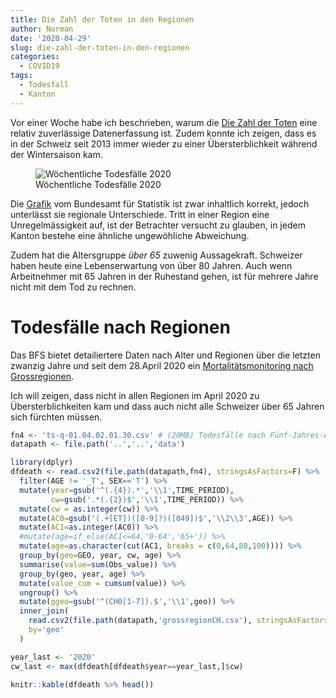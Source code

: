```yaml
---
title: Die Zahl der Toten in den Regionen
author: Norman
date: '2020-04-29'
slug: die-zahl-der-toten-in-den-regionen
categories:
  - COVID19
tags:
  - Todesfall
  - Kanton
---
```


Vor einer Woche habe ich beschrieben, warum die [Die Zahl der Toten](/2020/04/22/die-zahl-der-toten/) eine relativ zuverlässige Datenerfassung ist. Zudem konnte ich zeigen, dass es in der Schweiz seit 2013 immer wieder zu einer Übersterblichkeit während der Wintersaison kam. 

![Wöchentliche Todesfälle 2020](/images/2020-04-29-die-zahl-der-toten-in-den-regionen_files/gd-d-14.03.04.03-wr-computed_thumbnail.png){align=center}


Die [Grafik](https://www.bfs.admin.ch/bfs/de/home/statistiken/gesundheit/gesundheitszustand/sterblichkeit-todesursachen.html) vom Bundesamt für Statistik ist zwar inhaltlich korrekt, jedoch unterlässt sie regionale Unterschiede. Tritt in einer Region eine Unregelmässigkeit auf, ist der Betrachter versucht zu glauben, in jedem Kanton bestehe eine ähnliche ungewöhliche Abweichung.

Zudem hat die Altersgruppe *über 65* zuwenig Aussagekraft. Schweizer haben heute eine Lebenserwartung von über 80 Jahren. Auch wenn Arbeitnehmer mit 65 Jahren in der Ruhestand gehen, ist für mehrere Jahre nicht mit dem Tod zu rechnen.

# Todesfälle nach Regionen

Das BFS bietet detailiertere Daten nach Alter und Regionen über die letzten zwanzig Jahre und seit dem 28.April 2020 ein [Mortalitätsmonitoring nach Grossregionen](https://experimental.bfs.admin.ch/de/momo.html). 

Ich will zeigen, dass nicht in allen Regionen im April 2020 zu Übersterblichkeiten kam und dass auch nicht alle Schweizer über 65 Jahren sich fürchten müssen. 

```r
fn4 <- 'ts-q-01.04.02.01.30.csv' # (20MB) Todesfälle nach Fünf-Jahres-Altersgruppe, Geschlecht, Woche und Kanton
datapath <- file.path('..','..','data')

library(dplyr)
dfdeath <- read.csv2(file.path(datapath,fn4), stringsAsFactors=F) %>%
  filter(AGE != '_T', SEX=='T') %>%
  mutate(year=gsub('^(.{4}).*','\\1',TIME_PERIOD),
         cw=gsub('.*(.{2})$','\\1',TIME_PERIOD)) %>%
  mutate(cw = as.integer(cw)) %>%
  mutate(AC0=gsub('(.+[ET])([0-9]?)([049])$','\\2\\3',AGE)) %>%
  mutate(AC1=as.integer(AC0)) %>%
  #mutate(age=if_else(AC1<=64,'0-64','65+')) %>%
  mutate(age=as.character(cut(AC1, breaks = c(0,64,80,100)))) %>%
  group_by(geo=GEO, year, cw, age) %>%
  summarise(value=sum(Obs_value)) %>%
  group_by(geo, year, age) %>%
  mutate(value_cum = cumsum(value)) %>%
  ungroup() %>%
  mutate(ggeo=gsub('^(CH0[1-7]).$','\\1',geo)) %>%
  inner_join(
    read.csv2(file.path(datapath,'grossregionCH.csv'), stringsAsFactors=F),
    by='geo'
  )

year_last <- '2020'
cw_last <- max(dfdeath[dfdeath$year==year_last,]$cw)

knitr::kable(dfdeath %>% head())
```


